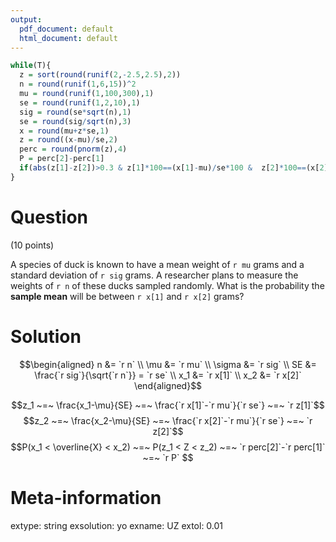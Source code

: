 ```yaml
---
output:
  pdf_document: default
  html_document: default
---
```


```r
while(T){
  z = sort(round(runif(2,-2.5,2.5),2))
  n = round(runif(1,6,15))^2
  mu = round(runif(1,100,300),1)
  se = round(runif(1,2,10),1)
  sig = round(se*sqrt(n),1)
  se = round(sig/sqrt(n),3)
  x = round(mu+z*se,1)
  z = round((x-mu)/se,2)
  perc = round(pnorm(z),4)
  P = perc[2]-perc[1]
  if(abs(z[1]-z[2])>0.3 & z[1]*100==(x[1]-mu)/se*100 &  z[2]*100==(x[2]-mu)/se*100){break}
}
```

Question
========

(10 points)

A species of duck is known to have a mean weight of `r mu` grams and a standard deviation of `r sig` grams. A researcher plans to measure the weights of `r n` of these ducks sampled randomly. What is the probability the **sample mean** will be between `r x[1]` and `r x[2]` grams?



Solution
========

$$\begin{aligned}
n &= `r n` \\
\mu &= `r mu` \\
\sigma &= `r sig` \\
SE &= \frac{`r sig`}{\sqrt{`r n`}} = `r se` \\
x_1 &= `r x[1]` \\
x_2 &= `r x[2]`
\end{aligned}$$

$$z_1 ~=~ \frac{x_1-\mu}{SE} ~=~ \frac{`r x[1]`-`r mu`}{`r se`} ~=~ `r z[1]`$$
$$z_2 ~=~ \frac{x_2-\mu}{SE} ~=~ \frac{`r x[2]`-`r mu`}{`r se`} ~=~ `r z[2]`$$
$$P(x_1 < \overline{X} < x_2) ~=~ P(z_1 < Z < z_2) ~=~ `r perc[2]`-`r perc[1]` ~=~ `r P` $$


Meta-information
============
extype: string
exsolution: yo
exname: UZ
extol: 0.01
